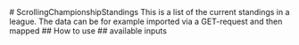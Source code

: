 

<Meta of={ScrollingChampionshipStandings} />
# ScrollingChampionshipStandings
This is a list of the current standings in a league. The data can be for example imported via a GET-request and then mapped
## How to use
<Primary />
## available inputs
<Controls />
<Stories />